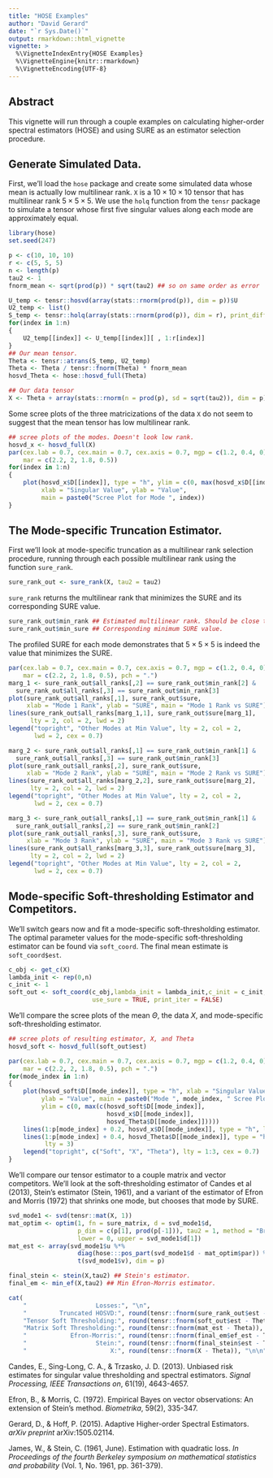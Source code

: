 ```yaml
---
title: "HOSE Examples"
author: "David Gerard"
date: "`r Sys.Date()`"
output: rmarkdown::html_vignette
vignette: >
  %\VignetteIndexEntry{HOSE Examples}
  %\VignetteEngine{knitr::rmarkdown}
  %\VignetteEncoding{UTF-8}
---
```


## Abstract
This vignette will run through a couple examples on calculating higher-order spectral estimators (HOSE)
and using SURE as an estimator selection procedure.

## Generate Simulated Data.
First, we'll load the `hose` package and create some simulated data whose mean is actually low multilinear rank. `X` is a $10 \times 10 \times 10$ tensor that has multilinear rank $5 \times 5 \times 5$. We use the `holq` function from the `tensr` package to simulate a tensor whose first five singular values along each mode are approximately equal.
```r
library(hose)
set.seed(247)

p <- c(10, 10, 10)
r <- c(5, 5, 5)
n <- length(p)
tau2 <- 1
fnorm_mean <- sqrt(prod(p)) * sqrt(tau2) ## so on same order as error

U_temp <- tensr::hosvd(array(stats::rnorm(prod(p)), dim = p))$U
U2_temp <- list()
S_temp <- tensr::holq(array(stats::rnorm(prod(p)), dim = r), print_diff = FALSE)$Z
for(index in 1:n)
{
    U2_temp[[index]] <- U_temp[[index]][ , 1:r[index]]
}
## Our mean tensor.
Theta <- tensr::atrans(S_temp, U2_temp)
Theta <- Theta / tensr::fnorm(Theta) * fnorm_mean
hosvd_Theta <- hose::hosvd_full(Theta)

## Our data tensor
X <- Theta + array(stats::rnorm(n = prod(p), sd = sqrt(tau2)), dim = p)
```

Some scree plots of the three matricizations of the data `X` do not seem to suggest that the mean tensor has low multilinear rank.
```r
## scree plots of the modes. Doesn't look low rank.
hosvd_x <- hosvd_full(X)
par(cex.lab = 0.7, cex.main = 0.7, cex.axis = 0.7, mgp = c(1.2, 0.4, 0),
    mar = c(2.2, 2, 1.8, 0.5))
for(index in 1:n)
{
    plot(hosvd_x$D[[index]], type = "h", ylim = c(0, max(hosvd_x$D[[index]])),
         xlab = "Singular Value", ylab = "Value",
         main = paste0("Scree Plot for Mode ", index))
}
```

## The Mode-specific Truncation Estimator.

First we'll look at mode-specific truncation as a multilinear rank selection procedure, running through each possible multilinear rank using the function `sure_rank`.
```r
sure_rank_out <- sure_rank(X, tau2 = tau2)
```

`sure_rank` returns the multilinear rank that minimizes the SURE and its corresponding SURE value.
```r
sure_rank_out$min_rank ## Estimated multilinear rank. Should be close to (5, 5, 5).
sure_rank_out$min_sure ## Corresponding minimum SURE value.
```

The profiled SURE for each mode demonstrates that $5 \times 5 \times 5$ is indeed the value that minimizes the SURE.
```r
par(cex.lab = 0.7, cex.main = 0.7, cex.axis = 0.7, mgp = c(1.2, 0.4, 0),
    mar = c(2.2, 2, 1.8, 0.5), pch = ".")
marg_1 <- sure_rank_out$all_ranks[,2] == sure_rank_out$min_rank[2] &
  sure_rank_out$all_ranks[,3] == sure_rank_out$min_rank[3]
plot(sure_rank_out$all_ranks[,1], sure_rank_out$sure,
     xlab = "Mode 1 Rank", ylab = "SURE", main = "Mode 1 Rank vs SURE")
lines(sure_rank_out$all_ranks[marg_1,1], sure_rank_out$sure[marg_1],
      lty = 2, col = 2, lwd = 2)
legend("topright", "Other Modes at Min Value", lty = 2, col = 2,
       lwd = 2, cex = 0.7)

marg_2 <- sure_rank_out$all_ranks[,1] == sure_rank_out$min_rank[1] &
  sure_rank_out$all_ranks[,3] == sure_rank_out$min_rank[3]
plot(sure_rank_out$all_ranks[,2], sure_rank_out$sure,
     xlab = "Mode 2 Rank", ylab = "SURE", main = "Mode 2 Rank vs SURE")
lines(sure_rank_out$all_ranks[marg_2,2], sure_rank_out$sure[marg_2],
      lty = 2, col = 2, lwd = 2)
legend("topright", "Other Modes at Min Value", lty = 2, col = 2,
       lwd = 2, cex = 0.7)

marg_3 <- sure_rank_out$all_ranks[,1] == sure_rank_out$min_rank[1] &
  sure_rank_out$all_ranks[,2] == sure_rank_out$min_rank[2]
plot(sure_rank_out$all_ranks[,3], sure_rank_out$sure,
     xlab = "Mode 3 Rank", ylab = "SURE", main = "Mode 3 Rank vs SURE")
lines(sure_rank_out$all_ranks[marg_3,3], sure_rank_out$sure[marg_3],
      lty = 2, col = 2, lwd = 2)
legend("topright", "Other Modes at Min Value", lty = 2, col = 2,
       lwd = 2, cex = 0.7)
```

## Mode-specific Soft-thresholding Estimator and Competitors.
We'll switch gears now and fit a mode-specific soft-thresholding estimator. The optimal parameter values for the mode-specific soft-thresholding estimator can be found via `soft_coord`. The final mean estimate is `soft_coord$est`.
```r
c_obj <- get_c(X)
lambda_init <- rep(0,n)
c_init <- 1
soft_out <- soft_coord(c_obj,lambda_init = lambda_init,c_init = c_init,
                       use_sure = TRUE, print_iter = FALSE)
```

We'll compare the scree plots of the mean $\Theta$, the data $X$, and mode-specific soft-thresholding estimator.
```r
## scree plots of resulting estimator, X, and Theta
hosvd_soft <- hosvd_full(soft_out$est)

par(cex.lab = 0.7, cex.main = 0.7, cex.axis = 0.7, mgp = c(1.2, 0.4, 0),
    mar = c(2.2, 2, 1.8, 0.5), pch = ".")
for(mode_index in 1:n)
{
    plot(hosvd_soft$D[[mode_index]], type = "h", xlab = "Singular Value",
         ylab = "Value", main = paste0("Mode ", mode_index, " Scree Plot"),
         ylim = c(0, max(c(hosvd_soft$D[[mode_index]],
                           hosvd_x$D[[mode_index]],
                           hosvd_Theta$D[[mode_index]]))))
    lines(1:p[mode_index] + 0.2, hosvd_x$D[[mode_index]], type = "h", lty = 2)
    lines(1:p[mode_index] + 0.4, hosvd_Theta$D[[mode_index]], type = "h",
          lty = 3)
    legend("topright", c("Soft", "X", "Theta"), lty = 1:3, cex = 0.7)
}
```

We'll compare our tensor estimator to a couple matrix and vector competitors. We'll look at the soft-thresholding estimator of Candes et al (2013), Stein's estimator (Stein, 1961), and a variant of the estimator of Efron and Morris (1972) that shrinks one mode, but chooses that mode by SURE.
```r
svd_mode1 <- svd(tensr::mat(X, 1))
mat_optim <- optim(1, fn = sure_matrix, d = svd_mode1$d,
                   p_dim = c(p[1], prod(p[-1])), tau2 = 1, method = "Brent",
                   lower = 0, upper = svd_mode1$d[1])
mat_est <- array(svd_mode1$u %*%
                   diag(hose:::pos_part(svd_mode1$d - mat_optim$par)) %*%
                   t(svd_mode1$v), dim = p)

final_stein <- stein(X,tau2) ## Stein's estimator.
final_em <- min_ef(X,tau2) ## Min Efron-Morris estimator.
```

```r
cat(
    "                   Losses:", "\n",
    "         Truncated HOSVD:", round(tensr::fnorm(sure_rank_out$est - Theta)), "\n",
    "Tensor Soft Thresholding:", round(tensr::fnorm(soft_out$est - Theta)), "\n",
    "Matrix Soft Thresholding:", round(tensr::fnorm(mat_est - Theta)), "\n",
    "            Efron-Morris:", round(tensr::fnorm(final_em$ef_est - Theta)), "\n",
    "                   Stein:", round(tensr::fnorm(final_stein$est - Theta)), "\n",
    "                       X:", round(tensr::fnorm(X - Theta)), "\n\n")
```


Candes, E., Sing-Long, C. A., & Trzasko, J. D. (2013). Unbiased risk estimates for singular value thresholding and spectral estimators. *Signal Processing, IEEE Transactions on*, 61(19), 4643-4657.

Efron, B., & Morris, C. (1972). Empirical Bayes on vector observations: An extension of Stein's method. *Biometrika*, 59(2), 335-347.

Gerard, D., & Hoff, P. (2015). Adaptive Higher-order Spectral Estimators. *arXiv preprint* arXiv:1505.02114.

James, W., & Stein, C. (1961, June). Estimation with quadratic loss. *In Proceedings of the fourth Berkeley symposium on mathematical statistics and probability* (Vol. 1, No. 1961, pp. 361-379).

